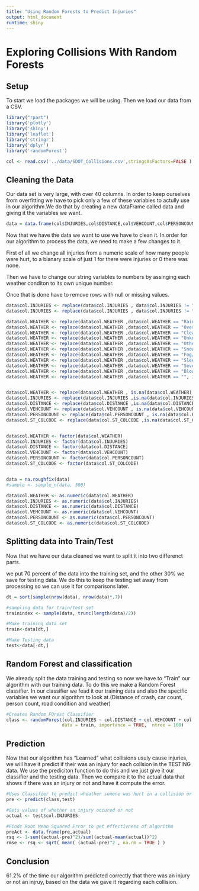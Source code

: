 ```yaml
---
title: "Using Random Forests to Predict Injuries"
output: html_document
runtime: shiny
---
```

# Exploring Collisions With Random Forests 


## Setup

To start we load the packages we will be using.
Then we load our data from a CSV.
```r

library("rpart")
library('plotly')
library('shiny')
library('leaflet')
library('stringr')
library('dplyr')
library('randomForest')

col <- read.csv('../data/SDOT_Collisions.csv',stringsAsFactors=FALSE )

```



## Cleaning the Data

Our data set is very large, with over 40 columns. In order to keep ourselves from overfitting we have to pick only a few 
of these variables to actully use in our algorithm.We do that by creating a new dataFrame called data and giving it the variables we want. 


```r

data = data.frame(col$INJURIES,col$DISTANCE,col$VEHCOUNT,col$PERSONCOUNT, col$ST_COLCODE, col$WEATHER,stringsAsFactors=FALSE )


```

Now that we have the data we want to use we have to clean it.
In order for our algorithm to process the data, we need to make a few changes to it.

First of all we change all injuries from a numeric scale of how many people were hurt, to a bianary scale of just 1 for there were injuries or 0 there was none.

Then we have to change our string variables to numbers by assinging each weather conditon to its own unique number.

Once that is done have to remove rows with null or missing values.
```r
data$col.INJURIES <- replace(data$col.INJURIES , data$col.INJURIES != "0", 1)
data$col.INJURIES <- replace(data$col.INJURIES , data$col.INJURIES != "1", 0)

data$col.WEATHER <- replace(data$col.WEATHER ,data$col.WEATHER == "Raining", 0)
data$col.WEATHER <- replace(data$col.WEATHER ,data$col.WEATHER == "Overcast", 1)
data$col.WEATHER <- replace(data$col.WEATHER ,data$col.WEATHER == "Clear or Partly Cloudy", 2)
data$col.WEATHER <- replace(data$col.WEATHER ,data$col.WEATHER == "Unknown", 3)
data$col.WEATHER <- replace(data$col.WEATHER ,data$col.WEATHER == "Other", 4)
data$col.WEATHER <- replace(data$col.WEATHER ,data$col.WEATHER == "Snowing", 5)
data$col.WEATHER <- replace(data$col.WEATHER ,data$col.WEATHER == "Fog/Smog/Smoke", 6)
data$col.WEATHER <- replace(data$col.WEATHER ,data$col.WEATHER == "Sleet/Hail/Freezing Rain", 7)
data$col.WEATHER <- replace(data$col.WEATHER ,data$col.WEATHER == "Severe Crosswind", 8)
data$col.WEATHER <- replace(data$col.WEATHER ,data$col.WEATHER == "Blowing Sand or Dirt or Snow", 9)
data$col.WEATHER <- replace(data$col.WEATHER ,data$col.WEATHER == "", 3)


data$col.WEATHER <- replace(data$col.WEATHER , is.na(data$col.WEATHER) , 0)
data$col.INJURIES <- replace(data$col.INJURIES ,is.na(data$col.INJURIES), 0)
data$col.DISTANCE <- replace(data$col.DISTANCE ,is.na(data$col.DISTANCE), 0)
data$col.VEHCOUNT <- replace(data$col.VEHCOUNT , is.na(data$col.VEHCOUNT), 0)
data$col.PERSONCOUNT <- replace(data$col.PERSONCOUNT , is.na(data$col.PERSONCOUNT) , 0)
data$col.ST_COLCODE <- replace(data$col.ST_COLCODE ,is.na(data$col.ST_COLCODE ), 0)


data$col.WEATHER <- factor(data$col.WEATHER)
data$col.INJURIES <- factor(data$col.INJURIES)
data$col.DISTANCE <- factor(data$col.DISTANCE)
data$col.VEHCOUNT <- factor(data$col.VEHCOUNT)
data$col.PERSONCOUNT <- factor(data$col.PERSONCOUNT)
data$col.ST_COLCODE <- factor(data$col.ST_COLCODE)


data = na.roughfix(data)
#sample <- sample_n(data, 500)

data$col.WEATHER <- as.numeric(data$col.WEATHER)
data$col.INJURIES <- as.numeric(data$col.INJURIES)
data$col.DISTANCE <- as.numeric(data$col.DISTANCE)
data$col.VEHCOUNT <- as.numeric(data$col.VEHCOUNT)
data$col.PERSONCOUNT <- as.numeric(data$col.PERSONCOUNT)
data$col.ST_COLCODE <- as.numeric(data$col.ST_COLCODE)

```

## Splitting data into Train/Test

Now that we have our data cleaned we want to split it into two differenct parts.

we put 70 percent of the data into the training set, and the other 30% we save for testing data.
We do this to keep the testing set away from processing so we can use it for comparisons later. 
```r

dt = sort(sample(nrow(data), nrow(data)*.7))

#sampling data for train/test set
trainindex <- sample(data, trunc(length(data)/2))

#Make training data set
train<-data[dt,]

#Make Testing data
test<-data[-dt,]

```

## Random Forest and classification

We already split the data training and testing so now we have to "Train" our algorithm with our training data. 
To do this we make a Random Forest classifier. In our classifier we fead it our training data and also the specific variables we want our algorithm to look at.(Distance of crash, car count, person count, road condition and weather)

```r
#Creates Random FOrest Classifier
class <- randomForest(col.INJURIES ~ col.DISTANCE + col.VEHCOUNT + col.PERSONCOUNT + col.ST_COLCODE + col.WEATHER,
                     data = train, importance = TRUE,  ntree = 100)

```

## Prediction

Now that our algorithm has "Learned" what collisions usuly cause injuries, we will have it predict if their was an injury for each collsion in the TESTING data. We use the prediciton function to do this and we just give it our classifier and the testing data.
Then we compare it to the actual data that shows if there was an injury or not and have it compute the error. 

```r
#Uses Classifier to predict wheather somone was hurt in a collision or not
pre <- predict(class,test) 

#Gets values of whether an injury occured or not
actual <- test$col.INJURIES

#Finds Root Mean Squared Error to get effectivness of algorithm 
preAct <- data.frame(pre,actual)
rsq <- 1-sum((actual-pre)^2)/sum((actual-mean(actual))^2)
rmse <- rsq <- sqrt( mean( (actual-pre)^2 , na.rm = TRUE ) )

```

## Conclusion
61.2% of the time our algorithm predicted correctly that there was an injury or not an injruy, based on the data we gave it
regarding each collision. 
